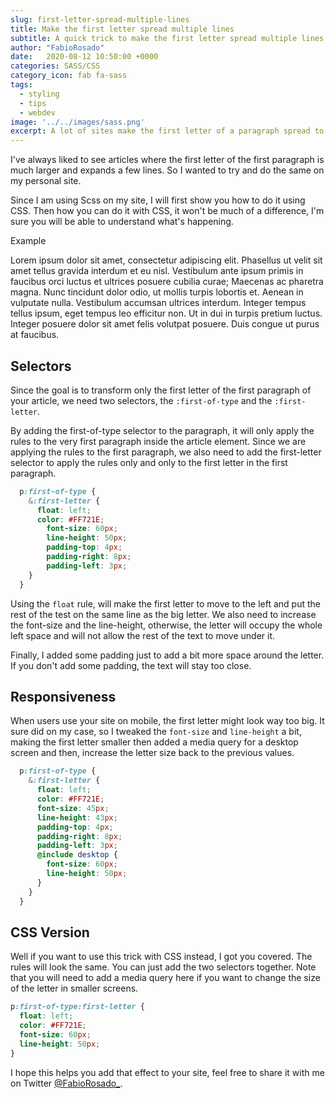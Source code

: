 ```yaml
---
slug: first-letter-spread-multiple-lines
title: Make the first letter spread multiple lines
subtitle: A quick trick to make the first letter spread multiple lines.
author: "FabioRosado"
date:   2020-08-12 10:50:00 +0000
categories: SASS/CSS
category_icon: fab fa-sass
tags: 
  - styling
  - tips
  - webdev
image: '../../images/sass.png'
excerpt: A lot of sites make the first letter of a paragraph spread to multiple lines, let me share with you how you can do it.
---
```


I've always liked to see articles where the first letter of the first paragraph is much larger and expands a few lines. So I wanted to try and do the same on my personal site.

Since I am using Scss on my site, I will first show you how to do it using CSS. Then how you can do it with CSS, it won't be much of a difference, I'm sure you will be able to understand what's happening.

<div className="example">
  <div className="example-header">Example</div>
  <div className="article example-body">
    <p>Lorem ipsum dolor sit amet, consectetur adipiscing elit. Phasellus ut velit sit amet tellus gravida interdum et eu nisl. Vestibulum ante ipsum primis in faucibus orci luctus et ultrices posuere cubilia curae; Maecenas ac pharetra magna. Nunc tincidunt dolor odio, ut mollis turpis lobortis et. Aenean in vulputate nulla. Vestibulum accumsan ultrices interdum. Integer tempus tellus ipsum, eget tempus leo efficitur non. Ut in dui in turpis pretium luctus. Integer posuere dolor sit amet felis volutpat posuere. Duis congue ut purus at faucibus.</p>
  </div>
</div>


## Selectors

Since the goal is to transform only the first letter of the first paragraph of your article, we need two selectors, the `:first-of-type` and the `:first-letter`.

By adding the first-of-type selector to the paragraph, it will only apply the rules to the very first paragraph inside the article element. Since we are applying the rules to the first paragraph, we also need to add the first-letter selector to apply the rules only and only to the first letter in the first paragraph.


```scss
  p:first-of-type {
    &:first-letter {
      float: left; 
      color: #FF721E; 
        font-size: 60px;
        line-height: 50px;
        padding-top: 4px;
        padding-right: 8px;
        padding-left: 3px;
    }
  }
```

Using the `float` rule, will make the first letter to move to the left and put the rest of the test on the same line as the big letter. We also need to increase the font-size and the line-height, otherwise, the letter will occupy the whole left space and will not allow the rest of the text to move under it.

Finally, I added some padding just to add a bit more space around the letter. If you don't add some padding, the text will stay too close.

## Responsiveness

When users use your site on mobile, the first letter might look way too big. It sure did on my case, so I tweaked the `font-size` and `line-height` a bit, making the first letter smaller then added a media query for a desktop screen and then, increase the letter size back to the previous values.


```scss
  p:first-of-type {
    &:first-letter {
      float: left; 
      color: #FF721E; 
      font-size: 45px;
      line-height: 43px;
      padding-top: 4px;
      padding-right: 8px;
      padding-left: 3px;
      @include desktop {
        font-size: 60px;
        line-height: 50px;
      }
    }
  }
```

## CSS Version

Well if you want to use this trick with CSS instead, I got you covered. The rules will look the same. You can just add the two selectors together. Note that you will need to add a media query here if you want to change the size of the letter in smaller screens.

```css
p:first-of-type:first-letter {
  float: left;
  color: #FF721E;
  font-size: 60px;
  line-height: 50px;
}
```

I hope this helps you add that effect to your site, feel free to share it with me on Twitter [@FabioRosado_](https://twitter.com/FabioRosado_).


